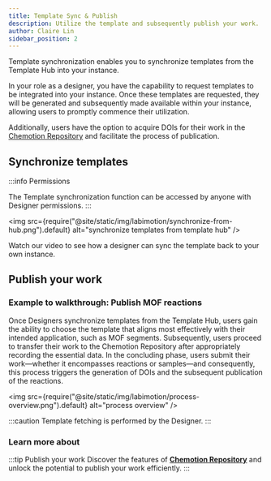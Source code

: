 ```yaml
---
title: Template Sync & Publish
description: Utilize the template and subsequently publish your work.
author: Claire Lin
sidebar_position: 2
---
```



<SubTitle text="Utilize the template and subsequently publish your work." />

Template synchronization enables you to synchronize templates from the Template Hub into your instance.

In your role as a designer, you have the capability to request templates to be integrated into your instance. Once these templates are requested, they will be generated and subsequently made available within your instance, allowing users to promptly commence their utilization.

Additionally, users have the option to acquire DOIs for their work in the [Chemotion Repository](https://www.chemotion-repository.net/welcome) and facilitate the process of publication.

## Synchronize templates

:::info Permissions

The Template synchronization function can be accessed by anyone with Designer permissions.
:::

<img
  src={require("@site/static/img/labimotion/synchronize-from-hub.png").default}
  alt="synchronize templates from template hub"
/>
<FigCaption text="synchronize templates from template hub" />

Watch our video to see how a designer can sync the template back to your own instance.

<YouTubeFrame
  src="https://www.youtube-nocookie.com/embed/gddh2q5XYvQ"
  title="Sync Dataset from LabIMotion Hub"
/>

## Publish your work

### **Example to walkthrough: Publish MOF reactions**

Once Designers synchronize templates from the Template Hub, users gain the ability to choose the template that aligns most effectively with their intended application, such as MOF segments. Subsequently, users proceed to transfer their work to the Chemotion Repository after appropriately recording the essential data. In the concluding phase, users submit their work—whether it encompasses reactions or samples—and consequently, this process triggers the generation of DOIs and the subsequent publication of the reactions.

<img
  src={require("@site/static/img/labimotion/process-overview.png").default}
  alt="process overview"
/>
<FigCaption text="process overview" />

:::caution
Template fetching is performed by the Designer.
:::

<YouTubeFrame
  src="https://www.youtube-nocookie.com/embed/6X-JYOXG1wQ"
  title="MOF publication"
/>

### Learn more about

:::tip Publish your work
Discover the features of **[Chemotion Repository](../repo/)** and unlock the potential to publish your work efficiently.
:::
